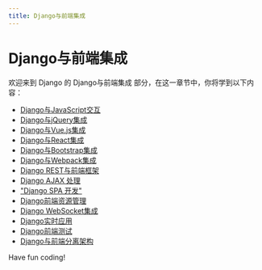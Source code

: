 ```yaml
---
title: Django与前端集成
---
```


# Django与前端集成

欢迎来到 Django 的 Django与前端集成 部分，在这一章节中，你将学到以下内容：

- [Django与JavaScript交互](./0-django-interacts-with-javascript.mdx)
- [Django与jQuery集成](./1-django-integration-with-jquery.mdx)
- [Django与Vue.js集成](./2-django-integration-with-vuejs.mdx)
- [Django与React集成](./3-django-integration-with-react.mdx)
- [Django与Bootstrap集成](./4-django-integration-with-bootstrap.mdx)
- [Django与Webpack集成](./5-django-integration-with-webpack.mdx)
- [Django REST与前端框架](./6-django-rest-with-front-end-framework.mdx)
- [Django AJAX 处理](./7-django-ajax-processing.mdx)
- ["Django SPA 开发"](./8-django-spa-development.mdx)
- [Django前端资源管理](./9-django-front-end-resource-management.mdx)
- [Django WebSocket集成](./10-django-websocket-integration.mdx)
- [Django实时应用](./11-django-real-time-application.mdx)
- [Django前端测试](./12-django-front-end-testing.mdx)
- [Django与前端分离架构](./13-django-decoupled-from-front-end-architecture.mdx)

Have fun coding!